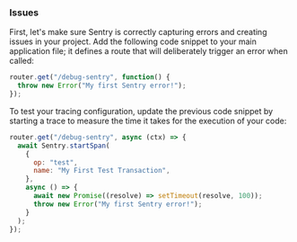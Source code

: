 ### Issues

First, let's make sure Sentry is correctly capturing errors and creating issues in your project. Add the following code snippet to your main application file; it defines a route that will deliberately trigger an error when called:

```javascript
router.get("/debug-sentry", function() {
  throw new Error("My first Sentry error!");
});
```

<OnboardingOption optionId="performance">

To test your tracing configuration, update the previous code snippet by starting a trace to measure the time it takes for the execution of your code:

```javascript
router.get("/debug-sentry", async (ctx) => {
  await Sentry.startSpan(
    {
      op: "test",
      name: "My First Test Transaction",
    },
    async () => {
      await new Promise((resolve) => setTimeout(resolve, 100));
      throw new Error("My first Sentry error!");
    }
  );
});
```

</OnboardingOption>
